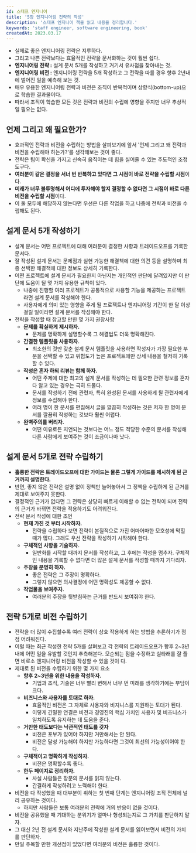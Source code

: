 ```yaml
---
id: 스태프 엔지니어
title: '5장 엔지니어링 전략의 작성'
description: '스태프 엔지니어 책을 읽고 내용을 정리합니다.'
keywords: 'staff engineer, software engineering, book'
createdAt: 2023.03.17
---
```


- 실제로 좋은 엔지니어링 전략은 지루하다.
- 그리고 나쁜 전략보다는 효율적인 전략을 문서화하는 것이 훨씬 쉽다.
- **엔지니어링 전략 :** 설계 문서 5개를 작성하고 거기서 유사점을 찾아내는 것.
- **엔지니어링 비전 :** 엔지니어링 전략을 5개 작성하고 그 전략을 따를 경우 향후 2년내에 벌어진 일을 예측해 보는 것.
- 매우 유용한 엔지니어링 전략과 비전은 조직이 반복적이며 상향식(bottom-up)으로 학습한 결과물이다.
- 따라서 조직이 학습한 모든 것은 전략과 비전의 수립에 영향을 주지만 너무 추상적일 필요는 없다.

## 언제 그리고 왜 필요한가?

- 효과적인 전략과 비전을 수립하는 방법을 살펴보기에 앞서 '언제 그리고 왜 전략과 비전을 수립해야 하는가?'를 생각해보는 것이 좋다.
- 전략은 팀이 확신을 가지고 신속히 움직이는 데 힘을 실어줄 수 있는 주도적인 조정 도구다.
- **여러분이 같은 결정을 서너 번 반복하고 있다면 그 시점이 바로 전략을 수립할 시점**이다.
- **미래가 너무 불투명해서 어디에 투자해야 할지 결정할 수 없다면 그 시점이 바로 다른 비전을 수립할 시점**이다.
- 이 둘 모두에 해당하지 않는다면 우선은 다른 작업을 하고 나중에 전략과 비전을 수립해도 된다.

## 설계 문서 5개 작성하기

- 설계 문서는 어떤 프로젝트에 대해 여러분이 결정한 사항과 트레이드오프를 기록한 문서다.
- 잘 작성된 설계 문서는 문제점과 실현 가능한 해결책에 대한 의견 등을 설명하며 최종 선택한 해결책에 대한 정보도 상세히 기록한다.
- 어떤 프로젝트에 설계 문서가 필요한지 아닌지는 개인적인 판단에 달려있지만 이 판단에 도움이 될 몇 가지 유용한 규칙이 있다.
  - 나중에 진행할 여러 프로젝트가 공통적으로 사용할 기능을 제공하는 프로젝트라면 설계 문서를 작성해야 한다.
  - 사용자에게 의미 있는 영향을 주게 될 프로젝트나 엔지니어링 기간이 한 달 이상 걸릴 일이라면 설계 문서를 작성해야 한다.
- 전략을 작성할 때 참고할 만한 몇 가지 권장사항
  - **문제를 확실하게 제시하자.**
    - 문제를 명확하게 설명할수록 그 해결법도 더욱 명확해진다.
  - **간결한 템플릿을 사용하자.**
    - 최소한의 것만 갖춘 설계 문서 템플릿을 사용하면 작성자가 가장 필요한 부분을 선택할 수 있고 위험도가 높은 프로젝트에만 상세 내용을 철저히 기록할 수 있다.
  - **작성은 혼자 하되 리뷰는 함께 하자.**
    - 어떤 주제에 대한 최고의 설계 문서를 작성하는 데 필요한 관련 정보를 혼자 다 알고 있는 경우는 극히 드물다.
    - 문서를 작성하기 전에 관련자, 특히 완성된 문서를 사용하게 될 관련자에게 정보를 수집해야 한다.
    - 여러 명이 한 문서를 편집해서 글을 깔끔히 작성하는 것은 저자 한 명이 문서를 깔끔히 작성하는 것보다 훨씬 어렵다.
  - **완벽주의를 버리자.**
    - 어떤 이유로든 지연되는 것보다는 어느 정도 적당한 수준의 문서를 작성해 다른 사람에게 보여주는 것이 조금이나마 낫다.

## 설계 문서 5개로 전략 수립하기

- **훌륭한 전략은 트레이드오프에 대한 가이드는 물론 그렇게 가이드를 제시하게 된 근거까지 설명한다.**
- 반면, 좋지 않은 전략은 설명 없이 정책만 늘어놓아서 그 정책을 수립하게 된 근거를 제대로 보여주지 못한다.
- 결정적인 근거가 없다면 그 전략은 상당히 빠르게 이해할 수 없는 전략이 되며 전략의 근거가 바뀌면 전략을 적용하기도 어려워진다.
- 전략 문서 작성에 대한 조언
  - **현재 가진 것 부터 시작하자.**
    - 전략을 수립하다 보면 전략이 본질적으로 가진 어마어마한 모호성에 막힐 때가 많다.
      그래도 우선 전략을 작성하기 시작해야 한다.
  - **구체적인 사항을 기술하자.**
    - 일반화를 시작할 때까지 문서를 작성하고, 그 후에는 작성을 멈추자. 구체적인 내용을 기록할 수 없다면 더 많은 설계 문서를 작성할 때까지 기다리자.
  - **주장을 분명히 하자.**
    - 좋은 전략은 그 주장이 명확하다.
    - 그렇지 않으면 의사결정에 어떤 명확성도 제공할 수 없다.
  - **작업물을 보여주자.**
    - 여러분의 주장을 뒷받침하는 근거를 반드시 보여줘야 한다.

## 전략 5개로 비전 수립하기

- 전략을 더 많이 수집할수록 여러 전략이 상호 작용하게 하는 방법을 추론하기가 점점 어려워진다.
- 이럴 때는 최근 작성한 전략 5개를 살펴보고 각 전략의 트레이드오프가 향후 2~3년 내에 어떤 일을 유발할 것인지 추측해본다. 모순되는 점을 수정하고 실타래를 잘 풀면 비로소 엔지니어링 비전을 작성할 수 있을 것이 다.
- 제대로 된 비전을 수립하기 위한 몇 가지 요소
  - **향후 2~3년을 위한 내용을 작성하자.**
    - 기업과 조직, 기술은 너무 빨리 변해서 너무 먼 미래를 생각하기에는 부담이 크다.
  - **비즈니스와 사용자를 토대로 하자.**
    - 효율적인 비전은 그 자체로 사용자와 비지니스를 지원하는 토대가 된다.
    - 이렇게 긴밀한 연결은 비전과 경영진의 핵심 가치인 사용자 및 비즈니스가 일치하도록 유지하는 데 도움을 준다.
  - **거만한 태도보다는 낙관적인 태도를 갖자**
    - 비전은 포부가 있어야 하지만 거만해서는 안 된다.
    - 비전은 달성 가능해야 하지만 가능하다면 그것이 최선의 가능성이어야 한다.
  - **구체적이고 명확하게 작성하자.**
    - 비전은 명확할수록 좋다.
  - **한두 페이지로 정리하자.**
    - 사실 사람들은 장문의 문서를 읽지 않는다.
    - 간결하게 작성하려고 노력해야 한다.
- 비전을 다 작성했을 때 대부분이 취하는 첫 번째 단계는 엔지니어링 조직 전체에 널리 공유하는 것이다.
  - 하지만 사람들은 보통 여러분의 전략에 거의 반응이 없을 것이다.
- 비전을 공유했을 때 기대하는 분위기가 얼마나 형성되는지로 그 가치를 판단하지 말자.
- 그 대신 2년 전 설계 문서와 지난주에 작성한 설계 문서를 읽어보면서 비전의 가치를 판단하자.
- 만일 주목할 만한 개선점이 있었다면 여러분의 비전은 훌륭한 것이다.
